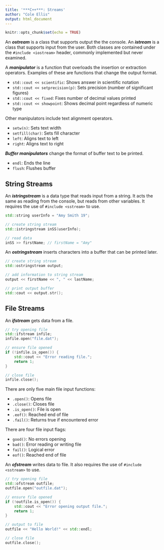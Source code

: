 ```yaml
---
title: '***C++***: Streams'
author: "Cole Ellis"
output: html_document
---
```


```r
knitr::opts_chunk$set(echo = TRUE)
```

An ***ostream*** is a class that supports output the the console.  An ***istream*** is a class that supports input from the user.  Both classes are contained under the `#include <iostream>` header, commonly implemented but never examined.

A ***manipulator*** is a function that overloads the insertion or extraction operators.  Examples of these are functions that change the output format.

- `std::cout << scientific`: Shows answer in scientific notation
- `std::cout << setprecision(p)`: Sets precision (number of significant figures)
- `std::cout << fixed`: Fixes number of decimal values printed
- `std::cout << showpoint`: Shows decimal point regardless of numeric type

Other manipulators include text alignment operators.

- `setw(n)`: Sets text width
- `setfill(char)`: Sets fill character
- `left`: Aligns text to left
- `right`: Aligns text to right

***Buffer manipulators*** change the format of buffer text to be printed.

- `endl`: Ends the line
- `flush`: Flushes buffer

## String Streams
An ***istringstream*** is a data type that reads input from a string.  It acts the same as reading from the console, but reads from other variables.  It requires the use of `#include <sstream>` to use.
```c++
std::string userInfo = "Amy Smith 19";

// create string stream
std::istringstream inSS(userInfo);

// read data
inSS >> firstName; // firstName = "Amy"
```

An ***ostringstream*** inserts characters into a buffer that can be printed later.
```c++
// create string stream
std::ostringstream output;

// add information to string stream
output << firstName << ", " << lastName;

// print output buffer
std::cout << output.str();
```

## File Streams
An ***ifstream*** gets data from a file.
```c++
// try opening file
std::ifstream infile;
infile.open("file.dat");

// ensure file opened 
if (!infile.is_open()) {
	std::cout << "Error reading file.";
	return 1;
}

// close file
infile.close();
```

There are only five main file input functions:

- `.open()`: Opens file
- `.close()`: Closes file
- `.is_open()`: File is open
- `.eof()`: Reached end of file
- `.fail()`: Returns true if encountered error

There are four file input flags:

- `good()`: No errors opening
- `bad()`: Error reading or writing file
- `fail()`: Logical error
- `eof()`: Reached end of file


An ***ofstream*** writes data to file.  It also requires the use of `#include <sstream>` to use.
```c++
// try opening file
std::ofstream outfile;
outfile.open("outfile.dat");

// ensure file opened
if (!outfile.is_open()) {
	std::cout << "Error opening output file.";
	return 1;
}

// output to file
outfile << "Hello World!" << std::endl;

// close file
outfile.close();
```
